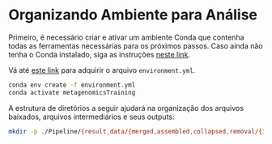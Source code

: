 # Organizando Ambiente para Análise

Primeiro, é necessário criar e ativar um ambiente Conda que contenha todas as ferramentas necessárias para os próximos passos.
Caso ainda não tenha o Conda instalado, siga as instruções [neste link](link para instalar o conda).

Vá até [este link](https://github.com/dalmolingroup/metagenome-course/blob/master/environment.yml) para adquirir o arquivo `environment.yml`.

```bash
conda env create -f environment.yml
conda activate metagenomicsTraining
```

A estrutura de diretórios a seguir ajudará na organização dos arquivos baixados, arquivos intermediários e seus outputs:

```bash
mkdir -p ./Pipeline/{result,data/{merged,assembled,collapsed,removal/{index,reference},raw,trimmed},alignment/{db,index},taxonomic/db,functional/db}
```
